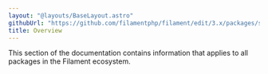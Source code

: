 ```yaml
---
layout: "@layouts/BaseLayout.astro"
githubUrl: "https://github.com/filamentphp/filament/edit/3.x/packages/support/docs/01-overview.md"
title: Overview
---
```


This section of the documentation contains information that applies to all packages in the Filament ecosystem.
